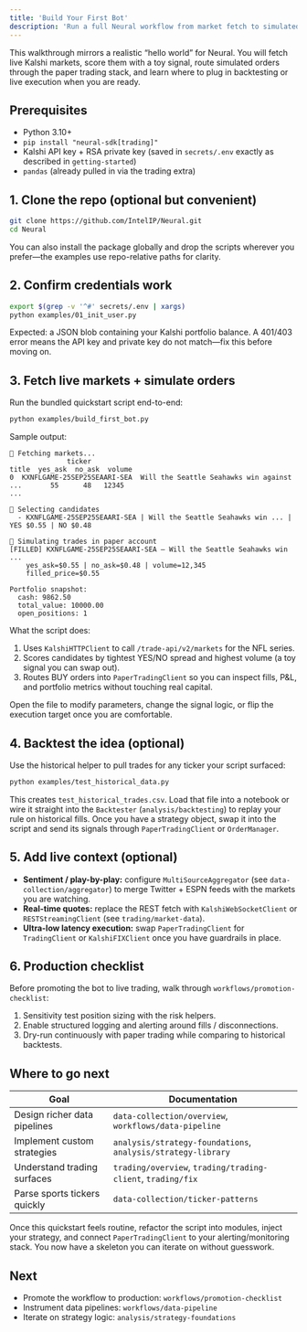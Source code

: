 ```yaml
---
title: 'Build Your First Bot'
description: 'Run a full Neural workflow from market fetch to simulated execution in under 15 minutes.'
---
```


This walkthrough mirrors a realistic “hello world” for Neural. You will fetch live Kalshi markets, score them with a toy signal, route simulated orders through the paper trading stack, and learn where to plug in backtesting or live execution when you are ready.

## Prerequisites

- Python 3.10+
- `pip install "neural-sdk[trading]"`
- Kalshi API key + RSA private key (saved in `secrets/.env` exactly as described in `getting-started`)
- `pandas` (already pulled in via the trading extra)

## 1. Clone the repo (optional but convenient)

```bash
git clone https://github.com/IntelIP/Neural.git
cd Neural
```

You can also install the package globally and drop the scripts wherever you prefer—the examples use repo-relative paths for clarity.

## 2. Confirm credentials work

```bash
export $(grep -v '^#' secrets/.env | xargs)
python examples/01_init_user.py
```

Expected: a JSON blob containing your Kalshi portfolio balance. A 401/403 error means the API key and private key do not match—fix this before moving on.

## 3. Fetch live markets + simulate orders

Run the bundled quickstart script end-to-end:

```bash
python examples/build_first_bot.py
```

Sample output:

```
📡 Fetching markets...
              ticker                                              title  yes_ask  no_ask  volume
0  KXNFLGAME-25SEP25SEAARI-SEA  Will the Seattle Seahawks win against ...       55      48   12345
...

🎯 Selecting candidates
  - KXNFLGAME-25SEP25SEAARI-SEA | Will the Seattle Seahawks win ... | YES $0.55 | NO $0.48

🧪 Simulating trades in paper account
[FILLED] KXNFLGAME-25SEP25SEAARI-SEA — Will the Seattle Seahawks win ...
    yes_ask=$0.55 | no_ask=$0.48 | volume=12,345
    filled_price=$0.55

Portfolio snapshot:
  cash: 9862.50
  total_value: 10000.00
  open_positions: 1
```

What the script does:

1. Uses `KalshiHTTPClient` to call `/trade-api/v2/markets` for the NFL series.
2. Scores candidates by tightest YES/NO spread and highest volume (a toy signal you can swap out).
3. Routes BUY orders into `PaperTradingClient` so you can inspect fills, P&L, and portfolio metrics without touching real capital.

Open the file to modify parameters, change the signal logic, or flip the execution target once you are comfortable.

## 4. Backtest the idea (optional)

Use the historical helper to pull trades for any ticker your script surfaced:

```bash
python examples/test_historical_data.py
```

This creates `test_historical_trades.csv`. Load that file into a notebook or wire it straight into the `Backtester` (`analysis/backtesting`) to replay your rule on historical fills. Once you have a strategy object, swap it into the script and send its signals through `PaperTradingClient` or `OrderManager`.

## 5. Add live context (optional)

- **Sentiment / play-by-play:** configure `MultiSourceAggregator` (see `data-collection/aggregator`) to merge Twitter + ESPN feeds with the markets you are watching.
- **Real-time quotes:** replace the REST fetch with `KalshiWebSocketClient` or `RESTStreamingClient` (see `trading/market-data`).
- **Ultra-low latency execution:** swap `PaperTradingClient` for `TradingClient` or `KalshiFIXClient` once you have guardrails in place.

## 6. Production checklist

Before promoting the bot to live trading, walk through `workflows/promotion-checklist`:

1. Sensitivity test position sizing with the risk helpers.
2. Enable structured logging and alerting around fills / disconnections.
3. Dry-run continuously with paper trading while comparing to historical backtests.

## Where to go next

| Goal | Documentation |
|------|---------------|
| Design richer data pipelines | `data-collection/overview`, `workflows/data-pipeline` |
| Implement custom strategies | `analysis/strategy-foundations`, `analysis/strategy-library` |
| Understand trading surfaces | `trading/overview`, `trading/trading-client`, `trading/fix` |
| Parse sports tickers quickly | `data-collection/ticker-patterns` |

Once this quickstart feels routine, refactor the script into modules, inject your strategy, and connect `PaperTradingClient` to your alerting/monitoring stack. You now have a skeleton you can iterate on without guesswork.

## Next

- Promote the workflow to production: `workflows/promotion-checklist`
- Instrument data pipelines: `workflows/data-pipeline`
- Iterate on strategy logic: `analysis/strategy-foundations`

